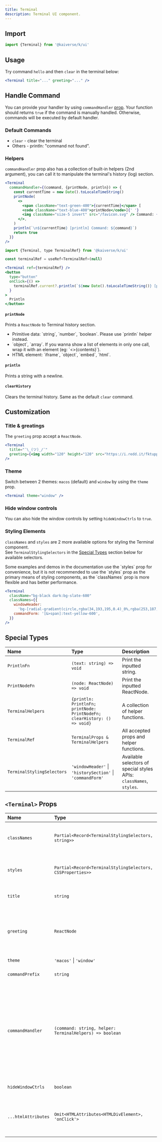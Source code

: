 ```yaml
---
title: Terminal
description: Terminal UI component.
---
```



## Import

```js
import {Terminal} from '@kaiverse/k/ui'
```

## Usage

Try command `hello` and then `clear` in the terminal below:

<Demo path="terminal/usage" client:load />

```jsx title="your-component.tsx"
<Terminal title="..." greeting="..." />
```

## Handle Command

You can provide your handler by using `commandHandler` [prop](#terminal-props).
Your function should returns `true` if the command is manually handled. Otherwise, commands will be executed by default handler.

### Default Commands

- `clear` - clear the terminal
- Others - println: "command not found".

### Helpers

`commandHandler` prop also has a collection of built-in helpers (2nd argument), you can call it to manipulate the terminal's history (log) section.

<Demo path="terminal/helpers" client:load />

```jsx title="using-commandHandler.tsx"
<Terminal
  commandHandler={(command, {printNode, println}) => {
    const currentTime = new Date().toLocaleTimeString()
    printNode(
      <>
        <span className="text-green-400">{currentTime}</span> [
        <code className="text-blue-400">printNode</code>]{' '}
        <img className="size-5 invert" src="/favicon.svg" /> Command: {command}
      </>,
    )
    println(`\n${currentTime} [println] Command: ${command}`)
    return true
  }}
/>
```

```jsx title="call-helpers-via-ref.tsx"
import {Terminal, type TerminalRef} from '@kaiverse/k/ui'

const terminalRef = useRef<TerminalRef>(null)

<Terminal ref={terminalRef} />
<button
  type="button"
  onClick={() =>
    terminalRef.current?.println(`${new Date().toLocaleTimeString()} [println]: Trigger println via TerminalRef`)
  }
>
  Println
</button>
```

#### `printNode`

Prints a `ReactNode` to Terminal history section.

<Aside title="The following elements & types will be ignored" type="caution">
  <ul className="[&_p]:!m-0">
    <li>Primitive data: `string`, `number`, `boolean`. Please use `println` helper instead.</li>
    <li>
      `object`, `array`. If you wanna show a list of elements in only one call, wrap it with an
      element (eg: `<>{contents}</>`).
    </li>
    <li>HTML element: `iframe`, `object`, `embed`, `html`.</li>
  </ul>
</Aside>

#### `println`

Prints a string with a newline.

#### `clearHistory`

Clears the terminal history. Same as the default `clear` command.

## Customization

### Title & greatings

The `greeting` prop accept a `ReactNode`.

<Demo path="terminal/greetings" client:load />

```jsx title="greetings.tsx"
<Terminal
  title="¯\_(ツ)_/¯"
  greeting={<img width="120" height="120" src="https://i.redd.it/fktuppkre7p51.gif" />}
/>
```

### Theme

Switch between 2 themes: `macos` (default) and `window` by using the `theme` prop.

<Demo path="terminal/theme" client:load />

```jsx title="styling.tsx"
<Terminal theme="window" />
```

### Hide window controls

You can also hide the window controls by setting `hideWindowCtrls` to `true`.

### Styling Elements

`classNames` and `styles` are 2 more available options for styling the Terminal component.<br/>
See `TerminalStylingSelectors` in the [Special Types](#special-types) section below for available selectors.

<Aside>
  Some examples and demos in the documentation use the `styles` prop for convenience, but it is not
  recommended to use the `styles` prop as the primary means of styling components, as the
  `classNames` prop is more flexible and has better performance.
</Aside>

<Demo path="terminal/styling" client:load />

```jsx title="styling.tsx"
<Terminal
  className="bg-black dark:bg-slate-600"
  classNames={{
    windowHeader:
      'bg-[radial-gradient(circle,rgba(34,193,195,0.4)_0%,rgba(253,187,45,0.2)_100%)] dark:bg-slate-700',
    commandForm: '[&>span]:text-yellow-600',
  }}
/>
```

## Special Types

| Name                       | Type                                                                     | Description                                                         |
| :------------------------- | :----------------------------------------------------------------------- | :------------------------------------------------------------------ |
| `PrintlnFn`                | `(text: string) => void`                                                 | Print the inputted string.                                          |
| `PrintNodeFn`              | `(node: ReactNode) => void`                                              | Print the inputted ReactNode.                                       |
| `TerminalHelpers`          | `{println: PrintlnFn; printNode: PrintNodeFn; clearHistory: () => void}` | A collection of helper functions.                                   |
| `TerminalRef`              | `TerminalProps & TerminalHelpers`                                        | All accepted props and helper functions.                            |
| `TerminalStylingSelectors` | `'windowHeader'` \| `'historySection'` \| `'commandForm'`                | Available selectors of special styles APIs: `classNames`, `styles`. |

## `<Terminal>` Props

| Name                | Type                                                       | Default                                | Description                                                                                                                                |
| :------------------ | :--------------------------------------------------------- | :------------------------------------- | :----------------------------------------------------------------------------------------------------------------------------------------- |
| `classNames`        | `Partial<Record<TerminalStylingSelectors, string>>`        | —                                      | Applies className to related selector element.                                                                                             |
| `styles`            | `Partial<Record<TerminalStylingSelectors, CSSProperties>>` | —                                      | Applies inline styles to related selector element.                                                                                         |
| `title`             | `string`                                                   | —                                      | Terminal window title.                                                                                                                     |
| `greeting`          | `ReactNode`                                                | —                                      | Greating section. It will be printed on top of terminal's history section.                                                                 |
| `theme`             | `'macos'` \| `'window'`                                    | `'macos'`                              |                                                                                                                                            |
| `commandPrefix`     | `string`                                                   | `'$'` (`'>'` if `theme` is `'window'`) |                                                                                                                                            |
| `commandHandler`    | `(command: string, helper: TerminalHelpers) => boolean`    | —                                      | Provide custom command handler. Returns `true` if the command is manually handled, otherwise commands will be executed by default handler. |
| `hideWindowCtrls`   | `boolean`                                                  | `false`                                | Hide window controls.                                                                                                                      |
| `...htmlAttributes` | `Omit<HTMLAttributes<HTMLDivElement>, 'onClick'>`          | —                                      | Others HTML attributes.<br/><small>_Note_: `onClick` event handler is not supported.</small>                                               |
